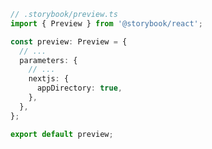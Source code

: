 ```ts
// .storybook/preview.ts
import { Preview } from '@storybook/react';

const preview: Preview = {
  // ...
  parameters: {
    // ...
    nextjs: {
      appDirectory: true,
    },
  },
};

export default preview;
```
